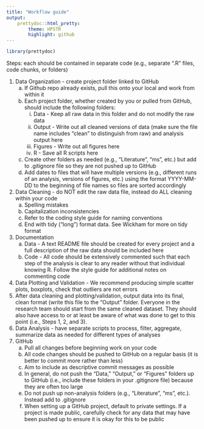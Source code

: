 ```yaml
---
title: "Workflow guide"
output:
    prettydoc::html_pretty:
        theme: HPSTR
        highlight: github
---
```

```r
library(prettydoc)
```


Steps: each should be contained in separate code (e.g., separate “.R” files, code chunks, or folders)

1. Data Organization - create project folder linked to GitHub 
    a. If Github repo already exists, pull this onto your local and work from within it
    b. Each project folder, whether created by you or pulled from GitHub, should include the following folders:
        i. Data - Keep all raw data in this folder and do not modify the raw data
        ii. Output - Write out all cleaned versions of data (make sure the file name includes “clean” to distinguish from raw) and analysis output here 
        iii. Figures - Write out all figures here 
        iv. R - Save all R scripts here
    c. Create other folders as needed (e.g., “Literature”, “ms”, etc.) but add to .gitignore file so they are not pushed up to GitHub
    d. Add dates to files that will have multiple versions (e.g., different runs of an analysis, versions of figures, etc.) using the format YYYY-MM-DD to the beginning of file names so files are sorted accordingly
2. Data Cleaning - do NOT edit the raw data file, instead do ALL cleaning within your code 
    a. Spelling mistakes
    b. Capitalization inconsistencies
    c. Refer to the coding style guide for naming conventions
    d. End with tidy (“long”) format data. See Wickham for more on tidy format
3. Documentation
    a. Data - A text README file should be created for every project and a full description of the raw data should be included here
    b. Code - All code should be extensively commented such that each step of the analysis is clear to any reader without that individual knowing R. Follow the style guide for additional notes on commenting code
4. Data Plotting and Validation - We recommend producing simple scatter plots, boxplots, check that outliers are not errors
5. After data cleaning and plotting/validation, output data into its final, clean format (write this file to the “Output” folder. Everyone in the research team should start from the same cleaned dataset. They should also have access to or at least be aware of what was done to get to this point (i.e., Steps 1, 2, and 3).
6. Data Analysis - have separate scripts to process, filter, aggregate, summarize data as needed for different types of analyses
7. GitHub
    a. Pull all changes before beginning work on your code
    b. All code changes should be pushed to GitHub on a regular basis (it is better to commit more rather than less)
    c. Aim to include as descriptive commit messages as possible
    d. In general, do not push the “Data,” “Output,” or “Figures” folders up to GitHub (i.e., include these folders in your .gitignore file) because they are often too large
    e. Do not push up non-analysis folders (e.g., “Literature”, “ms”, etc.). Instead add to .gitignore 
    f. When setting up a GitHub project, default to private settings. If a project is made public, carefully check for any data that may have been pushed up to ensure it is okay for this to be public

